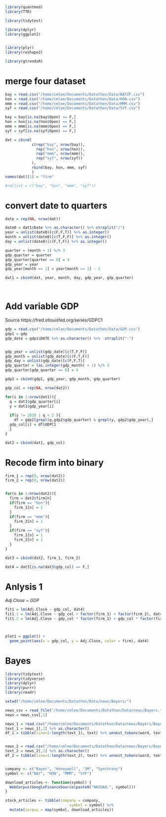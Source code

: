```r
library(quantmod)
library(TTR)

library(tidytext)

library(dplyr)
library(ggplot2)

	
library(plyr)
library(reshape2)

library(gtrendsR)

```

# merge four dataset
```r
bay = read.csv("/home/cmlee/Documents/Datathon/Data/BAYZF.csv")
hon = read.csv("/home/cmlee/Documents/Datathon/Data/HON.csv")
mmm = read.csv("/home/cmlee/Documents/Datathon/Data/MMM.csv")
syf = read.csv("/home/cmlee/Documents/Datathon/Data/SYF.csv")

bay = bay[is.na(bay$Open) == F,]
hon = hon[is.na(hon$Open) == F,]
mmm = mmm[is.na(mmm$Open) == F,]
syf = syf[is.na(syf$Open) == F,]

dat = cbind(
            c(rep("bay", nrow(bay)), 
              rep("hon", nrow(hon)), 
              rep("mmm", nrow(mmm)), 
              rep("syf", nrow(syf))
            ),
            rbind(bay, hon, mmm, syf)
            )
names(dat)[1] = "firm"

#rm(list = c("bay", "hon", "mmm", "syf"))
```

# convert date to quarters
```r

date = rep(NA, nrow(dat))

date0 = dat1$Date %>% as.character() %>% strsplit("/")
year = unlist(date0)[c(F,F,T)] %>% as.integer()
month = unlist(date0)[c(T,F,F)] %>% as.integer()
day = unlist(date0)[c(F,T,F)] %>% as.integer()

quarter = (month + 1) %/% 3
gdp_quarter = quarter
gdp_quarter[quarter == 0] = 4
gdp_year = year
gdp_year[month == 1] = year[month == 1] - 1

dat1 = cbind(dat, year, month, day, gdp_year, gdp_quarter)




```

# Add variable GDP
Source https://fred.stlouisfed.org/series/GDPC1
```r
gdp = read.csv("/home/cmlee/Documents/Datathon/Data/GDP.csv")
gdp1 = gdp
gdp_date = gdp1$DATE %>% as.character() %>%  strsplit("-")


gdp_year = unlist(gdp_date)[c(T,F,F)]
gdp_month = unlist(gdp_date)[c(F,T,F)]
gdp_day = unlist(gdp_date)[c(F,F,T)]
gdp_quarter = (as.integer(gdp_month) + 1) %/% 3
gdp_quarter[gdp_quarter == 0] = 4

gdp2 = cbind(gdp1, gdp_year, gdp_month, gdp_quarter)

gdp_col = rep(NA, nrow(dat2))

for(i in 1:nrow(dat1)){
  q = dat1$gdp_quarter[i]
  y = dat1$gdp_year[i]
  
  if(y != 2018 | q < 2 ){
    df = gdp2[grepl(q,gdp2$gdp_quarter) & grepl(y, gdp2$gdp_year),]
  gdp_col[i] = df$GDPC1
  }
}

dat2 = cbind(dat1, gdp_col)
```

# Recode firm into binary
```r
firm_1 = rep(0, nrow(dat2))
firm_2 = rep(0, nrow(dat2))


for(n in 1:nrow(dat2)){
  firm = dat2$firm[n]
  if(firm == "hon"){
    firm_1[n] = 1
  }
  if(firm == "mmm"){
    firm_2[n] = 1
  }
  if(firm == "syf"){
    firm_1[n] = 1
    firm_2[n] = 1
  }
}

dat3 = cbind(dat2, firm_1, firm_2)

dat4 = dat3[is.na(dat3$gdp_col) == F,]

```

# Anlysis 1

$Adj.Close$ ~ $GDP$

```r

fit1 = lm(Adj.Close ~ gdp_col, dat4)
fit1.1 = lm(Adj.Close ~ gdp_col + factor(firm_1) + factor(firm_2), dat4)
fit1.2 = lm(Adj.Close ~ gdp_col * factor(firm_1) + gdp_col * factor(firm_2), dat4)



plot1 = ggplot() +
  geom_point(aes(x = gdp_col, y = Adj.Close, color = firm), dat4)
```


# Bayes
```r
library(tidytext)
library(tidyverse)
library(dplyr)
library(purrr)
library(readr)

setwd("/home/cmlee/Documents/Datathon/Data/news/Bayers/")

news_csv = read_file("/home/cmlee/Documents/Datathon/Data/news/Bayers.txt")
news = news_csv[,1]

news_1 = read.csv("/home/cmlee/Documents/Datathon/Data/news/Bayers/Bayers023.txt", header = F)
text_1 = news_1[,1] %>% as.character()
df_1 = tibble(line=1:length(text_1), text) %>% unnest_tokens(word, text)


news_2 = read.csv("/home/cmlee/Documents/Datathon/Data/news/Bayers/Bayers023.txt", header = F)
text_2 = news_2[,1] %>% as.character()
df_2 = tibble(line=1:length(text_2), text) %>% unnest_tokens(word, text)



```


```r
company <- c("Bayer", "Honeywell", "3M", "Synchrony")
symbol <- c("BAY", "HON", "MMM", "SYF")

download_articles <- function(symbol) {
  WebCorpus(GoogleFinanceSource(paste0("NASDAQ:", symbol)))
}

stock_articles <- tibble(company = company,
                             symbol = symbol) %>%
  mutate(corpus = map(symbol, download_articles))

```
